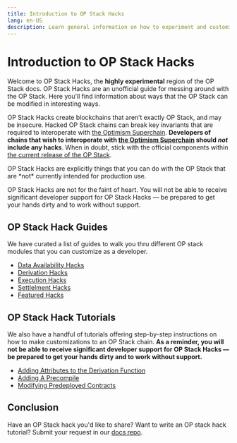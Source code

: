 ```yaml
---
title: Introduction to OP Stack Hacks
lang: en-US
description: Learn general information on how to experiment and customize an OP Stack chain.
---
```



# Introduction to OP Stack Hacks

Welcome to OP Stack Hacks, the **highly experimental** region of the OP Stack docs. OP Stack Hacks are an unofficial guide for messing around with the OP Stack. Here you’ll find information about ways that the OP Stack can be modified in interesting ways.

OP Stack Hacks create blockchains that aren’t exactly OP Stack, and may be insecure. Hacked OP Stack chains can break key invariants that are required to interoperate with [the Optimism Superchain](/explainer). **Developers of chains that wish to interoperate with [the Optimism Superchain](/explainer) should *not* include any hacks**. When in doubt, stick with the official components within [the current release of the OP Stack](/getting-started-op-stack#the-op-stack-today).

<Callout type="warning">
  OP Stack Hacks are explicitly things that you can do with the OP Stack that are *not* currently intended for production use.

  OP Stack Hacks are not for the faint of heart. You will not be able to receive significant developer support for OP Stack Hacks — be prepared to get your hands dirty and to work without support.
</Callout>

## OP Stack Hack Guides

We have curated a list of guides to walk you thru different OP stack modules that you can customize as a developer.

*   [Data Availability Hacks](data-availability)
*   [Derivation Hacks](derivation)
*   [Execution Hacks](execution)
*   [Settlelment Hacks](settlement)
*   [Featured Hacks](featured-hacks)

## OP Stack Hack Tutorials

We also have a handful of tutorials offering step-by-step instructions on how to make customizations to an OP Stack chain. **As a reminder, you will not be able to receive significant developer support for OP Stack Hacks — be prepared to get your hands dirty and to work without support.**

*   [Adding Attributes to the Derivation Function](adding-derivation-attributes)
*   [Adding A Precompile](adding-precompiles)
*   [Modifying Predeployed Contracts](modifying-predeploys)

## Conclusion

Have an OP Stack hack you'd like to share? Want to write an OP stack hack tutorial? Submit your request in our [docs repo](https://github.com/ethereum-optimism/docs/issues/new?assignees=\&labels=tutorial%2Cdocumentation%2Ccommunity-request\&projects=\&template=suggest_tutorial.yaml\&title=%5BTUTORIAL%5D+Add+PR+title).
